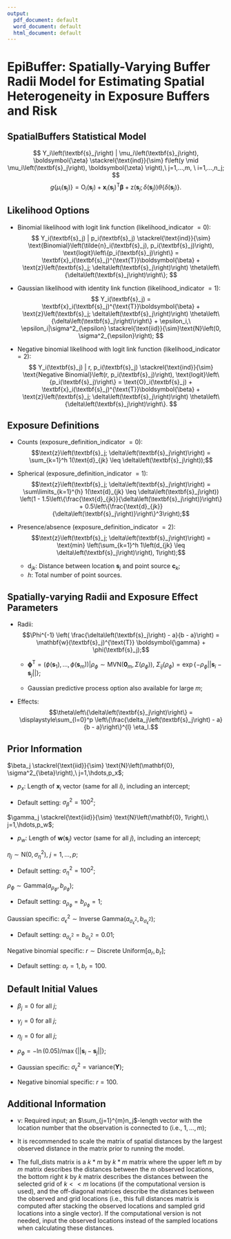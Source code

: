 ```yaml
---
output:
  pdf_document: default
  word_document: default
  html_document: default
---
```

# EpiBuffer: Spatially-Varying Buffer Radii Model for Estimating Spatial Heterogeneity in Exposure Buffers and Risk


## SpatialBuffers Statistical Model

$$
Y_i\left(\textbf{s}_j\right) | \mu_i\left(\textbf{s}_j\right), \boldsymbol{\zeta} \stackrel{\text{ind}}{\sim} f\left(y \mid \mu_i\left(\textbf{s}_j\right), \boldsymbol{\zeta} \right),\ j=1,...,m, \ i=1,...,n_j;
$$
$$
g\{\mu_i(\textbf{s}_j)\} = \text{O}_i(\textbf{s}_j) + \textbf{x}_i(\textbf{s}_j)^{\text{T}} \boldsymbol{\beta} + \text{z}\left(\textbf{s}_j; \delta\left(\textbf{s}_j\right)\right) \theta\left\{\delta\left(\textbf{s}_j\right)\right\}.
$$

## Likelihood Options
* Binomial likelihood with logit link function (likelihood_indicator $= 0$): 
$$
Y_i(\textbf{s}_j) | p_i(\textbf{s}_j) \stackrel{\text{ind}}{\sim} \text{Binomial}\left(\tilde{n}_i(\textbf{s}_j), p_i(\textbf{s}_j)\right), \text{logit}\left\{p_i(\textbf{s}_j)\right\} = \textbf{x}_i(\textbf{s}_j)^{\text{T}}\boldsymbol{\beta} + \text{z}\left(\textbf{s}_j; \delta\left(\textbf{s}_j\right)\right) \theta\left\{\delta\left(\textbf{s}_j\right)\right\};
$$

* Gaussian likelihood with identity link function (likelihood_indicator $= 1$): 
$$
Y_i(\textbf{s}_j) = \textbf{x}_i(\textbf{s}_j)^{\text{T}}\boldsymbol{\beta} + \text{z}\left(\textbf{s}_j; \delta\left(\textbf{s}_j\right)\right) \theta\left\{\delta\left(\textbf{s}_j\right)\right\} + \epsilon_i,\ \epsilon_i|\sigma^2_{\epsilon} \stackrel{\text{iid}}{\sim}\text{N}\left(0, \sigma^2_{\epsilon}\right);
$$

* Negative binomial likelihood with logit link function (likelihood_indicator $= 2$): 
$$
Y_i(\textbf{s}_j) | r, p_i(\textbf{s}_j) \stackrel{\text{ind}}{\sim} \text{Negative Binomial}\left(r, p_i(\textbf{s}_j)\right),
\text{logit}\left\{p_i(\textbf{s}_j)\right\} = \text{O}_i(\textbf{s}_j) + \textbf{x}_i(\textbf{s}_j)^{\text{T}}\boldsymbol{\beta} + \text{z}\left(\textbf{s}_j; \delta\left(\textbf{s}_j\right)\right) \theta\left\{\delta\left(\textbf{s}_j\right)\right\}.
$$


## Exposure Definitions
* Counts (exposure_definition_indicator $= 0$):
$$\text{z}\left(\textbf{s}_j; \delta\left(\textbf{s}_j\right)\right) = \sum_{k=1}^h 1(\text{d}_{jk} \leq \delta\left(\textbf{s}_j\right));$$

* Spherical (exposure_definition_indicator $= 1$):
$$\text{z}\left(\textbf{s}_j; \delta\left(\textbf{s}_j\right)\right) = \sum\limits_{k=1}^{h} 1(\text{d}_{jk} \leq \delta\left(\textbf{s}_j\right)) \left(1 - 1.5\left\{\frac{\text{d}_{jk}}{\delta\left(\textbf{s}_j\right)}\right\} + 0.5\left\{\frac{\text{d}_{jk}}{\delta\left(\textbf{s}_j\right)}\right\}^3\right);$$
        
*  Presence/absence (exposure_definition_indicator $= 2$):
$$\text{z}\left(\textbf{s}_j; \delta\left(\textbf{s}_j\right)\right) = \text{min} \left(\sum_{k=1}^h 1\left(d_{jk} \leq \delta\left(\textbf{s}_j\right)\right), 1\right);$$

    *  $\text{d}_{jk}$:  Distance between location $\textbf{s}_j$ and point source $\textbf{c}_k$;
    *  $h$:  Total number of point sources.
    
## Spatially-varying Radii and Exposure Effect Parameters
* Radii:
$$\Phi^{-1} \left( \frac{\delta\left(\textbf{s}_j\right) - a}{b - a}\right) = \mathbf{w}(\textbf{s}_j)^{\text{T}} \boldsymbol{\gamma} + \phi(\textbf{s}_j);$$

    * $\boldsymbol{\phi}^{\text{T}} = \left(\phi\left(\textbf{s}_1\right), \hdots, \phi\left(\textbf{s}_m\right)\right) | \rho_{\phi} \sim \text{MVN}\left(\boldsymbol{0}_m, \Sigma\left(\rho_{\phi}\right)\right)$, $\Sigma_{ij}\left(\rho_{\phi}\right) = \exp\left\{-\rho_{\phi} ||\textbf{s}_i - \textbf{s}_j||\right\}$;
    
    * Gaussian predictive process option also available for large $m$;



* Effects:
$$\theta\left\{\delta\left(\textbf{s}_j\right)\right\} = \displaystyle\sum_{l=0}^p \left\{\frac{\delta_j\left(\textbf{s}_j\right) - a}{b - a}\right\}^{l} \eta_l.$$

## Prior Information
$\beta_j \stackrel{\text{iid}}{\sim} \text{N}\left(\mathbf{0}, \sigma^2_{\beta}\right),\ j=1,\hdots,p_x$;

* $p_x$: Length of $\textbf{x}_i$ vector (same for all $i$), including an intercept;

* Default setting: $\sigma^2_{\beta} = 100^2$;

$\gamma_j \stackrel{\text{iid}}{\sim} \text{N}\left(\mathbf{0}, 1\right),\ j=1,\hdots,p_w$;

* $p_w$: Length of $\textbf{w}\left(\textbf{s}_j\right)$ vector (same for all $j$), including an intercept;

$\eta_j \sim \text{N}\left(0, \sigma^2_{\eta}\right),\ j=1,\hdots,p$;

* Default setting: $\sigma^2_{\eta} = 100^2$;

$\rho_{\phi} \sim \text{Gamma}\left(a_{\rho_{\phi}}, b_{\rho_{\phi}}\right)$;

* Default setting: $a_{\rho_{\phi}} = b_{\rho_{\phi}} = 1$;

Gaussian specific:  $\sigma^2_{\epsilon} \sim \text{Inverse Gamma}\left(a_{\sigma^2_{\epsilon}}, b_{\sigma^2_{\epsilon}}\right)$;

* Default setting:  $a_{\sigma^2_{\epsilon}} = b_{\sigma^2_{\epsilon}} = 0.01$;

Negative binomial specific:  $r \sim \text{Discrete Uniform}\left[a_r, b_r\right]$;

* Default setting: $a_r = 1, b_r = 100$.


## Default Initial Values
* $\beta_j = 0$ for all $j$;

* $\gamma_j = 0$ for all $j$;

* $\eta_j = 0$ for all $j$;

* $\rho_{\phi} = -\ln\left(0.05\right)/\max\left\{||\textbf{s}_{i} - \textbf{s}_{j}||\right\}$;

* Gaussian specific: $\sigma^2_{\epsilon} = \text{variance}(\mathbf{Y})$;

* Negative binomial specific: $r= 100$.


## Additional Information
* $\text{v}$: Required input; an $\sum_{j=1}^{m}n_j$-length vector with the location number that the observation is connected to (i.e., $1,\hdots,m$);

* It is recommended to scale the matrix of spatial distances by the largest observed distance in the matrix prior to running the model.

* The full_dists matrix is a $k*m$ by $k*m$ matrix where the upper left $m$ by $m$ matrix describes the distances between the $m$ observed locations, the bottom right $k$ by $k$ matrix describes the distances between the selected grid of $k<<m$ locations (if the computational version is used), and the off-diagonal matrices describe the distances between the observed and grid locations (i.e., this full distances matrix is computed after stacking the observed locations and sampled grid locations into a single vector).  If the computational version is not needed, input the observed locations instead of the sampled locations when calculating these distances.


\pagebreak

